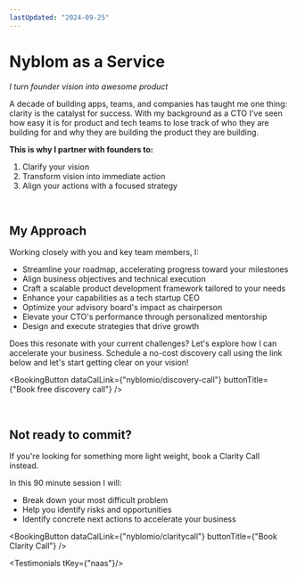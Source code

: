 ```yaml
---
lastUpdated: "2024-09-25"
---
```


# Nyblom as a Service

*I turn founder vision into awesome product*

A decade of building apps, teams, and companies has taught me one thing: clarity is the catalyst for success. With my background as a CTO I've seen how easy it is for product and tech teams to lose track of who they are building for and why they are building the product they are building.

**This is why I partner with founders to:**

1. Clarify your vision
2. Transform vision into immediate action
3. Align your actions with a focused strategy

<br />

## My Approach

Working closely with you and key team members, I:

* Streamline your roadmap, accelerating progress toward your milestones
* Align business objectives and technical execution
* Craft a scalable product development framework tailored to your needs
* Enhance your capabilities as a tech startup CEO
* Optimize your advisory board's impact as chairperson
* Elevate your CTO's performance through personalized mentorship
* Design and execute strategies that drive growth

Does this resonate with your current challenges? Let's explore how I can accelerate your business. Schedule a no-cost discovery call using the link below and let's start getting clear on your vision!

<BookingButton dataCalLink={"nyblomio/discovery-call"} buttonTitle={"Book free discovery call"} />

<br />

## Not ready to commit?

If you're looking for something more light weight, book a <Link href="/clarity-call">Clarity Call</Link> instead. 

In this 90 minute session I will:

* Break down your most difficult problem
* Help you identify risks and opportunities
* Identify concrete next actions to accelerate your business

<BookingButton dataCalLink={"nyblomio/claritycall"} buttonTitle={"Book Clarity Call"} />

<Testimonials tKey={"naas"}/>
